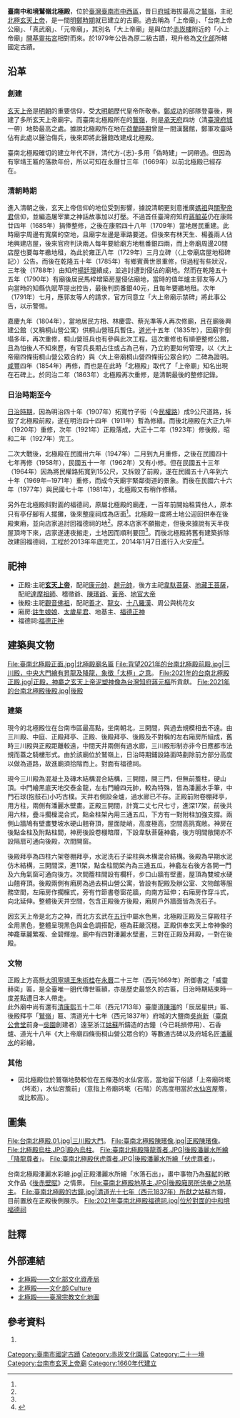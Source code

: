 {{tw monument
|name=中和境北極殿
|formername=北極殿
|image=2021年的臺南北極殿前殿.jpg
|imagename=外觀
{{Infobox mapframe|tyep=shape|zoom=15|frame-width=280}}
|othername=大上帝廟、中和境、鷲嶺北極殿
|formalname=
|level=[[國定古蹟|國定古蹟]]
|class=寺廟
|time=[[File:Flag_of_Ming_Cheng.svg|27px]][[南明|明]][[永曆_(南明)|永曆]]十六年到廿三年間<br />（1662年─1669年）{{NoteTag|有些書籍的上限會從1661年開始，但學者卓克華認為到了1662年鄭軍才攻下熱蘭遮城，不太可能在1661年就先建廟{{r|卓}}。}}{{r|卓}}
|location={{ROC-TWN}}[[臺南市|臺南市]][[中西區_(臺灣)|中西區]][[民權路_(臺南市)|民權路二段]]89號
|open=
|cost=
|website=
|coordinates={{coord|22.994583|N|120.20479|E|type:landmark|display=it}}
|reg_url=https://nchdb.boch.gov.tw/assets/advanceSearch/monument/19850819000067
}}
'''臺南中和境鷲嶺北極殿'''，位於[[臺灣|臺灣]][[臺南市|臺南市]][[中西區_(臺灣)|中西區]]，昔日[[府城|府城]]海拔最高之[[鷲嶺|鷲嶺]]，主祀[[北極玄天上帝|北極玄天上帝]]，是一間[[明鄭時期|明鄭時期]]就已建立的古廟{{r|卓}}。過去稱為「上帝廟」、「台南上帝公廟」、「真武廟」、「元帝廟」{{r|卓}}，其別名「大上帝廟」是與位於[[赤崁樓|赤崁樓]]附近的「小上帝廟」[[開基靈祐宮|開基靈祐宮]]相對而來{{r|王}}。於1979年公告為原二級古蹟，現升格為[[中華民國文化部|文化部]]所轄國定古蹟{{r|文}}。

== 沿革 ==
=== 創建 ===
[[玄天上帝|玄天上帝]]是[[明朝|明朝]]的重要信仰，受[[大明朝|大明朝]]歷代皇帝所敬奉。[[鄭成功|鄭成功]]的部隊登臺後，興建了多所玄天上帝廟宇{{NoteTag|根據《[[臺灣縣志|臺灣縣志]]》（1720年）的記載，標為「偽時建」的道教性廟宇有26所，其中有7所供奉玄天上帝，佔四分之一以上{{r|上帝爺}}。這七座廟宇分別是東安坊大上帝廟、鎮北坊[[開基靈祐宮|小上帝廟]]、[[永康里|永康里]]洲仔網寮上帝廟（已不存）、[[武定里|武定里]]上帝廟、[[廣儲東里|廣儲東里]]上帝廟、[[仁和里_(堡里)|仁和里]][[德高厝上帝廟|下灣上帝廟]]、[[崇德里_(堡里)|崇德里]][[歸仁武當山廟|上帝廟]]{{r|上帝爺}}。}}{{r|卓}}{{r|傅}}{{r|王}}。而臺南北極殿所在的[[鷲嶺|鷲嶺]]，則是[[承天府_(臺灣)|承天府]]四坊（清[[臺灣府城|臺灣府城]]一帶）地勢最高之處{{r|王}}{{r|卓}}。據說北極殿所在地在[[臺灣荷蘭統治時期|荷蘭時期]]曾是一間漢醫館，鄭軍攻臺時佔有此處以醫治傷兵，後來即將此醫館改建成北極殿{{NoteTag|卓克華《從寺廟發現歷史─台灣寺廟文獻之解讀與意涵》一書認為此說為後人編造的可能性較大{{r|卓}}。}}{{r|卓}}{{r|王}}{{r|上帝爺}}。

臺南北極殿確切的建立年代不詳，清代方-{志}-多用「偽時建」一詞帶過{{r|卓}}。但因為有寧靖王匾的落款年份，所以可知在永曆廿三年（1669年）以前北極殿已經存在{{r|卓}}。

=== 清朝時期 ===
{{Multiple image
|align=right
|direction = vertical
|width = 220
|image1 =「威靈赫奕」匾.jpg
|caption1 =<center>[[朱術桂|寧靖王]]之「威靈赫奕」匾。</center>
|image2 =「辰居星拱」匾.jpg
|caption2 =<center>臺廈道[[陳璸|陳璸]]之「辰居星拱」匾。</center>
|image3 =臺南北極殿後殿拜亭「鷲嶺」匾.jpg
|caption3 =<center>「鷲嶺」匾</center>
}}
進入清朝之後，玄天上帝信仰的地位受到影響，據說清朝更刻意推廣[[媽祖|媽祖]]與[[關聖帝君|關聖帝君]]信仰，並編造屠宰業之神話故事加以打壓{{r|卓}}。不過首任臺灣府知府[[蔣毓英|蔣毓英]]仍在康熙廿四年（1685年）捐俸整修，之後在康熙四十八年（1709年）當地居民重建{{r|卓}}。此時廟宇周邊有寬廣的空地，且廟宇左邊是車路要道{{r|卓}}。但後來有林天生、楊養兩人{{NoteTag|〈上帝廟店屋地租碑記〉提到兩人是「陰私請餉」來蓋屋的，卓克華推測兩人可能是班兵，如此一來可能在康雍年間桐山營班兵在臺已經把大上帝廟當成待渡之所{{r|卓}}。}}佔地興建店屋，後來官府判決兩人每年要給廟方地租番銀四兩，而上帝廟周邊20間店屋也要每年繳地租，為此於雍正八年（1729年）三月立碑（〈上帝廟店屋地租碑記〉）公告{{r|卓}}。而後在乾隆五十年（1785年）有鄉賓黄世景重修，但過程有些狀況，三年後（1788年）由知府[[楊廷理|楊廷理]]續成，並追討遭到侵佔的廟地{{r|卓}}。然而在乾隆五十五年（1790年）有廟後居民馬梓增築房屋侵佔廟地，當時的值年爐主郭友等人乃向當時的知縣仇賦苹提出控告，最後判罰番銀40元，且每年要繳地租{{r|卓}}。次年（1791年）七月，應郭友等人的請求，官方同意立「大上帝廟示禁碑」將此事公告，以示警惕{{r|卓}}。

嘉慶九年（1804年），當地居民方相、林慶雲、蔡光準等人再次修廟，且在廟後興建公館（又稱桐山營公寓）供桐山營班兵暫住{{NoteTag|根據〈大上帝廟桐山營四條街公眾合約〉碑之記載，該公館是在嘉慶七年（1802年）冬倡建，嘉慶九年（1804年）完工{{r|卓}}。}}{{r|卓}}{{r|上帝爺}}。[[道光|道光]]十五年（1835年），因廟宇倒塌多年，再次重修，桐山營班兵也有參與此次工程{{NoteTag|根據後殿前檐柱柱聯「南海慈雲輝聯北極，西方法雨澤普東瀛」的落款年代（乙未年重修），可知北極殿是在道光十五年（1835年）重修{{r|卓}}。另外根據廟中道光十七年（1837年）的古爐與古鐘，可推測該次重修應該是在道光十七年（1837年）九月完成，蔡日進才獻石香爐，吳尚新等人才獻古鐘以慶賀落成{{r|卓}}。}}{{r|卓}}。這次重修也有順便整修公館，且為怕後人不知來歷，有官兵長期占住或占為己有，乃立約要如何管理，以〈大上帝廟四條街桐山營公眾合約〉{{NoteTag|道光十八年（1838年）四月立{{r|卓}}。}}與〈大上帝廟桐山營四條街公眾合約〉{{NoteTag|道光十八年五月八日（1838年6月29日）立{{r|卓}}。}}二碑為證明{{r|卓}}。[[咸豐_(年號)|咸豐]]四年（1854年）再修，而也是在此時「北極殿」取代了「上帝廟」知名出現在石碑上{{r|卓}}{{r|上帝爺}}。於同治二年（1863年）北極殿再次重修，是清朝最後的整修記錄{{r|卓}}。

===日治時期至今===
[[臺灣日治時期|日治時期]]，因為明治四十年（1907年）拓寬竹子街（今[[民權路_(臺南市)|民權路]]）成9公尺道路，拆毀了北極殿前殿，遂在明治四十四年（1911年）暫為修繕{{r|卓}}。而後北極殿在大正九年（1920年）重修，次年（1921年）正殿落成，大正十二年（1923年）修後殿，昭和二年（1927年）完工{{r|卓}}。

二次大戰後，北極殿在民國卅六年（1947年）二月到九月重修，之後在民國四十七年再修（1958年），民國五十一年（1962年）又有小修{{r|卓}}。但在民國五十三年（1964年）因為將民權路拓寬到15公尺，又拆毀了前殿，遂在民國五十八年到六十年（1969年─1971年）重修，而成今天廟宇緊鄰街道的景象{{r|卓}}{{r|上帝爺}}。而後在民國六十六年（1977年）與民國七十年（1981年），北極殿又有稍作修繕{{r|卓}}。

另外在北極殿斜對面的福德祠，原屬北極殿的廟產，一百年前開始租賃他人，原本只有亭仔腳有人擺攤，後來整座祠成為店面<ref name="林"/>。北極殿一度將土地公迎回供奉在後殿東廂，並向店家追討回福德祠的地<ref name="林"/>。原本店家不願搬走，但後來據說有天半夜屋頂垮下來，店家遂連夜搬走，土地因而順利要回<ref name="林"/>。而後北極殿將舊有建築拆除改建回福德祠，工程於2013年年底完工，2014年1月7日進行入火安座<ref name="林">{{cite news|url=http://www.twtimes.com.tw/?page=news&nid=540873 |author=林-{云}-南 |title=〈台南大上帝廟福德祠塵封百年重生〉|work=《臺灣時報》|date=2016-01-04 |accessdate=2016-05-31}}</ref>。

==祀神==
*正殿:主祀'''[[玄天上帝|玄天上帝]]'''，配祀[[康元帥|康元帥]]、[[趙元帥|趙元帥]]，後方主祀[[韋馱菩薩|韋馱菩薩]]、[[地藏菩萨|地藏王菩薩]]，配祀[[菩提达摩|達摩祖師]]、稽徵爺、[[陳璸|陳璸爺]]、[[黄帝|黃帝]]、[[地官大帝|地官大帝]]
*後殿:主祀[[觀世音菩薩|觀音佛祖]]，配祀[[善才|善才]]、[[龍女|龍女]]、[[十八羅漢|十八羅漢]]、周公與桃花女
*廂房:[[註生娘娘|註生娘娘]]、[[太歲|太歲星君]]、地基主、[[土地公|福德正神]]
*福德祠:[[土地公|福德正神]]

== 建築與文物 ==
<gallery mode="packed" heights="180">
File:臺南北極殿正面.jpg|北極殿廟名匾
File:背望2021年的台南北極殿前殿.jpg|三川殿，中央大門繪有昇龍及降龍，象徵「太極」之意。
File:2021年的台南北極殿正殿.jpg|正殿，神龕之玄天上帝泥塑神像為台灣知府[[蔣元樞|蔣元樞]]所貢獻。
File:2021年的台南北極殿後殿.jpg|後殿
</gallery>
===建築===
現今的北極殿位在台南市區最高點，坐南朝北，三開間，與過去規模相去不遠。由三川殿、中庭、正殿拜亭、正殿、後殿拜亭、後殿及不對稱的左右廂房所組成，舊時三川殿與正殿距離較遠，中間天井兩側有過水廊，三川殿形制亦非今日應都市法規而蓋之騎樓形式{{r|傅}}。由於該廟位於鷲嶺上，日治時期鋪設路面時剷除前方部分高度以做為道路，故進廟須拾階而上。對面有福德祠。

現今三川殿為混凝土及磚木結構混合結構，三開間，開三門，但無前簷柱，硬山頂。中門繪黑底天地交泰金龍，左右門繪四元帥，較為特殊，皆為潘麗水手筆，中門石球(抱鼓石)小巧古樸。天井右側設金爐，過水廊已不存。正殿前附卷棚拜亭，用方柱，兩側有潘麗水壁畫。正殿三開間，計寬二丈七尺七寸，進深17架，前後共用六柱，疊斗擱檁混合式，點金柱架內用三通五瓜，下方有一對附柱加強支撐。兩側山牆鳩有壁畫雙坡水硬山翹脊頂，屋面陡峭，高度極高，空間高挑寬敞。神房在後點金柱及附點柱間，神房後設卷棚暗厝，下設韋馱菩薩神龕，後方明間敞開亦不設隔扇可通向後殿，次間開窗。

後殿拜亭為四柱六架卷棚拜亭，水泥洗石子梁柱與木構混合結構。後殿為早期水泥仿木結構，三開間深，進11架，點金柱間架內為三通五瓜，神龕左右後方各開一門及六角氣窗可通向後方。次間簷柱間設有欄杆，步口山牆有壁畫，屋頂為雙坡水硬山翹脊頂。後殿兩側有廂房為過去桐山營公寓，皆設有配殿及辦公室、文物館等服務空間，左廂房作擱檁式，旁有竹節書卷窗花牆，向南方延伸；右廂房作穿斗式，向北延伸。整體後天井空間，包含正殿後方後殿，廂房戶外牆面皆為洗石子。

因玄天上帝是北方之神，而北方玄武在[[五行|五行]]中屬水色黑，北極殿正殿及三穿殿柱子全用黑色，整體呈現黑色與金色調搭配，極為莊嚴沉穩。正殿供奉玄天上帝神像的神龕華麗繁複、金碧輝煌。廟中有四對潘麗水壁畫，三對在正殿及拜殿，一對在後殿。

===文物===
正殿上方高懸[[大明|大明]][[寧靖王|寧靖王]][[朱術桂|朱術桂]]在[[永曆_(南明)|永曆]]二十三年（西元1669年）所御書之「威靈赫奕」匾，是全臺唯一[[明|明]]代傳世匾額，亦是歷史最悠久的古匾，日治時期結束時一度差點遭日本人帶走{{r|王}}。<br>此外廟中尚有還有[[清|清]][[康熙|康熙]]五十二年（西元1713年）臺廈道[[陳璸|陳璸]]的「辰居星拱」匾、後殿拜亭「[[鷲嶺|鷲嶺]]」匾、清道光十七年（西元1837年）府城的大鹽商[[吳尚新|吳尚新]]（[[原臺南公會堂|臺南公會堂]]前身─[[吳園_(臺灣府城)|吳園]]創建者）遠至浙江[[姑蘇|姑蘇]]所鑄造的古鐘（今已耗損停用）、石香爐、道光十八年《大上帝廟四條街桐山營公眾合約》等數通古碑以及府城名匠[[潘麗水|潘麗水]]的彩繪。

===其他===
*因北極殿位於鷲嶺地勢較位在五條港的水仙宮高，當地留下俗諺「上帝廟硶墘（埁漧{{r|傅}}），水仙宮簷前」（意指上帝廟硶墘（石階）的高度相當於[[臺南水仙宮|水仙宮]]屋簷{{r|卓}}，或比較高{{r|傅}}）。

== 圖集 ==
<gallery mode="packed" heights="230">
File:台南北極殿.01.jpg|三川殿大門。
File:臺南北極殿陳璸像.jpg|正殿陳璸像。
File:北極殿烏柱.JPG|殿內烏柱。
File:臺南北極殿降龍尊者.JPG|後殿潘麗水所繪「降龍尊者」。
File:臺南北極殿伏虎尊者.JPG|後殿潘麗水所繪「伏虎尊者」。
</gallery>

<gallery mode="packed" heights="180">
台南北極殿潘麗水彩繪.jpg|正殿潘麗水所繪「水落石出」，畫中事物乃為[[蘇軾|蘇軾]]的散文作品《[[后赤壁赋|後赤壁賦]]》之情景。
File:臺南北極殿地基主.JPG|後殿廂房所供奉之[[地基主|地基主]]。
File:臺南北極殿的古鐘.jpg|清道光十七年（西元1837年）所獻之[[姑蘇|姑蘇]]古鐘，目前置放在正殿後側展示。
File:2021年臺南北極殿福德祠.jpg|位於對面的中和境福德祠
</gallery>

== 註釋 ==
{{NoteFoot}}

==外部連結==
*[https://nchdb.boch.gov.tw/assets/advanceSearch/monument/19850819000067 北極殿——文化部文化資產局] 
*[https://cloud.culture.tw/frontsite/inquiry/emapInquiryAction.do?method=showEmapDetail&indexId=45102 北極殿——文化部iCulture] 
*[https://www.taiwangods.com/html/cultural/3_0011.aspx?i=11 北極殿——臺灣宗教文化地圖] 
== 參考資料 ==
{{portal bar|台灣|臺南||歷史|道教|建築|border=no}}
{{reflist|2|refs=
<ref name="文">{{cite web|url=https://nchdb.boch.gov.tw/assets/advanceSearch/monument/19850819000067|publisher=文化部文化資產局|title=北極殿|accessdate=}}</ref>
<ref name="卓">{{cite book|author=卓克華 |title=《從寺廟發現歷史─台灣寺廟文獻之解讀與意涵》 |publisher=揚智文化 |isbn=957-818-526-X |date=2003-11 |pages=頁233－272}}</ref>
<ref name="王">{{cite book|author=王浩一 |title=《在廟口說書》 |publisher=心靈工坊文化 |location=台北市 |isbn=978-986-6782-47-3 |date=2008年8月 |pages=頁35─38}}</ref>
<ref name="傅">{{cite book|author=[[傅朝卿|傅朝卿]] |title=《台南市古蹟與歷史建築總覽》 |publisher=台灣建築與文化資產出版社 |location=台南市 |isbn=957-30880-4-5 |date=2001年11月 |pages=頁108─109}}</ref>
<ref name="上帝爺">{{cite book|author=張溪南、黄明漢 |title=《臺南上帝爺信仰研究》 |publisher=臺南市政府文化局 |isbn=978-986-03-9420-7 |date=2013-12 |pages=頁78－80、105─107}}</ref>
}}
#{{cite book|author=[[洪敏麟|洪敏麟]] |title=臺南市市區史蹟調查報告書 | date=1979年6月30日 | |publisher=臺灣省文獻委員會 |location=臺中市 |pages=149頁 }}
{{commonscat|Beiji Temple, Tainan}}

{{臺南市古蹟}}
{{中華民國國定古蹟}}
{{臺灣府城聯境}}

[[Category:臺南市國定古蹟|Category:臺南市國定古蹟]]
[[Category:赤崁文化園區|Category:赤崁文化園區]]

[[Category:二十一境|Category:二十一境]]
[[Category:台南市玄天上帝廟|Category:台南市玄天上帝廟]]
[[Category:1660年代建立|Category:1660年代建立]]